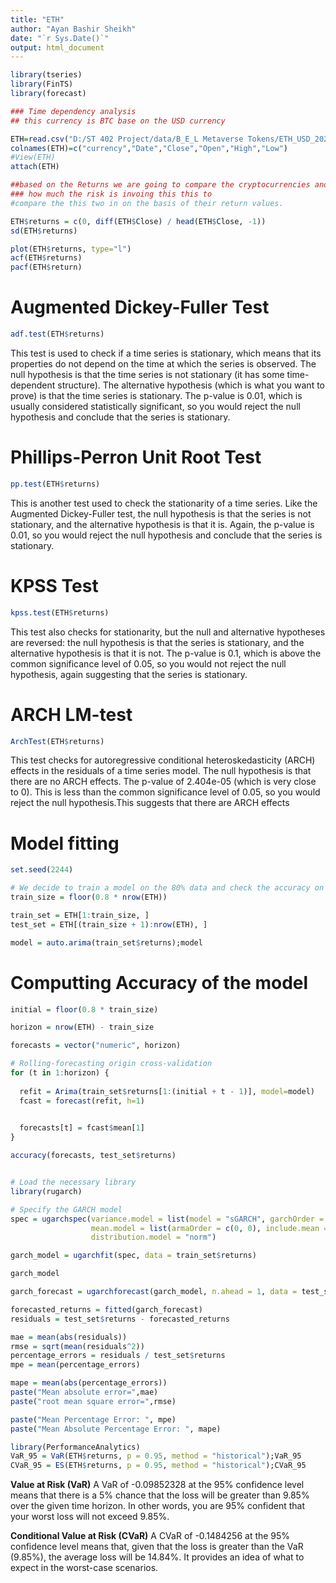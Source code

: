 ```yaml
---
title: "ETH"
author: "Ayan Bashir Sheikh"
date: "`r Sys.Date()`"
output: html_document
---
```

```r
library(tseries)
library(FinTS)
library(forecast)
```

```r

### Time dependency analysis 
## this currency is BTC base on the USD currency

ETH=read.csv("D:/ST 402 Project/data/B_E_L Metaverse Tokens/ETH_USD_2020-03-29-CoinDesk.csv")
colnames(ETH)=c("currency","Date","Close","Open","High","Low")
#View(ETH)
attach(ETH)

##based on the Returns we are going to compare the cryptocurrencies and Metaverse Tokens 
### how much the risk is invoing this this to 
#compare the this two in on the basis of their return values.

ETH$returns = c(0, diff(ETH$Close) / head(ETH$Close, -1))
sd(ETH$returns)
```

```r
plot(ETH$returns, type="l")
acf(ETH$returns)
pacf(ETH$return)

```


# Augmented Dickey-Fuller Test
```r
adf.test(ETH$returns) 

```
 This test is used to check if a time series is stationary, which means that its properties do not depend on the time at which the series is observed. The null hypothesis is that the time series is not stationary (it has some time-dependent structure). The alternative hypothesis (which is what you want to prove) is that the time series is stationary. The p-value is 0.01, which is usually considered statistically significant, so you would reject the null hypothesis and conclude that the series is stationary.


# Phillips-Perron Unit Root Test
```r
pp.test(ETH$returns)

```
 This is another test used to check the stationarity of a time series. Like the Augmented Dickey-Fuller test, the null hypothesis is that the series is not stationary, and the alternative hypothesis is that it is. Again, the p-value is 0.01, so you would reject the null hypothesis and conclude that the series is stationary.

# KPSS Test
```r
kpss.test(ETH$returns)

```
 This test also checks for stationarity, but the null and alternative hypotheses are reversed: the null hypothesis is that the series is stationary, and the alternative hypothesis is that it is not. The p-value is 0.1, which is above the common significance level of 0.05, so you would not reject the null hypothesis, again suggesting that the series is stationary.


# ARCH LM-test
```r
ArchTest(ETH$returns)

```

This test checks for autoregressive conditional heteroskedasticity (ARCH) effects in the residuals of a time series model. The null hypothesis is that there are no ARCH effects. The p-value of 2.404e-05 (which is very close to 0). This is less than the common significance level of 0.05, so you would reject the null hypothesis.This suggests that there are ARCH effects 



# Model fitting
```r


set.seed(2244)

# We decide to train a model on the 80% data and check the accuracy on the 20% data.
train_size = floor(0.8 * nrow(ETH))

train_set = ETH[1:train_size, ]
test_set = ETH[(train_size + 1):nrow(ETH), ]

model = auto.arima(train_set$returns);model

```

# Computting Accuracy of the model
```r
initial = floor(0.8 * train_size)

horizon = nrow(ETH) - train_size

forecasts = vector("numeric", horizon)

# Rolling-forecasting origin cross-validation
for (t in 1:horizon) {
  
  refit = Arima(train_set$returns[1:(initial + t - 1)], model=model)
  fcast = forecast(refit, h=1)
  

  forecasts[t] = fcast$mean[1]
}

accuracy(forecasts, test_set$returns)



```

```r
# Load the necessary library
library(rugarch)

# Specify the GARCH model
spec = ugarchspec(variance.model = list(model = "sGARCH", garchOrder = c(1, 1)), 
                  mean.model = list(armaOrder = c(0, 0), include.mean = TRUE), 
                  distribution.model = "norm")

garch_model = ugarchfit(spec, data = train_set$returns)

garch_model

```


```r
garch_forecast = ugarchforecast(garch_model, n.ahead = 1, data = test_set$returns)

forecasted_returns = fitted(garch_forecast)
residuals = test_set$returns - forecasted_returns

mae = mean(abs(residuals))
rmse = sqrt(mean(residuals^2))
percentage_errors = residuals / test_set$returns
mpe = mean(percentage_errors)

mape = mean(abs(percentage_errors))
paste("Mean absolute error=",mae)
paste("root mean square error=",rmse)

paste("Mean Percentage Error: ", mpe)
paste("Mean Absolute Percentage Error: ", mape)

```


```r
library(PerformanceAnalytics)
VaR_95 = VaR(ETH$returns, p = 0.95, method = "historical");VaR_95
CVaR_95 = ES(ETH$returns, p = 0.95, method = "historical");CVaR_95

```
**Value at Risk (VaR)** A VaR of -0.09852328 at the 95% confidence level means that there is a 5% chance that the loss will be greater than 9.85% over the given time horizon. In other words, you are 95% confident that your worst loss will not exceed 9.85%.



**Conditional Value at Risk (CVaR)** A CVaR of -0.1484256 at the 95% confidence level means that, given that the loss is greater than the VaR (9.85%), the average loss will be 14.84%. It provides an idea of what to expect in the worst-case scenarios.